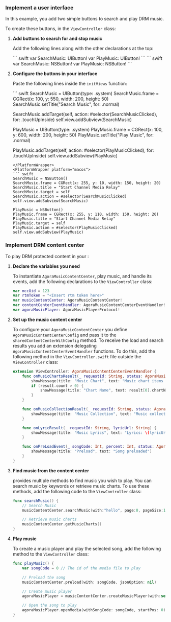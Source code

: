 
### Implement a user interface

In this example, you add two simple buttons to search and play DRM music.

To create these buttons, in the `ViewController` class:

1. **Add buttons to search for and stop music**

    Add the following lines along with the other declarations at the top:

    <PlatformWrapper platform="ios">
    ``` swift
    var SearchMusic: UIButton!
    var PlayMusic: UIButton!
    ```
    </PlatformWrapper>
    <PlatformWrapper platform="macos">
    ``` swift
    var SearchMusic: NSButton!
    var PlayMusic: NSButton!
    ```
    </PlatformWrapper>

2. **Configure the buttons in your interface**

    Paste the following lines inside the `initViews` function:

    <PlatformWrapper platform="ios">
    ``` swift
    SearchMusic = UIButton(type: .system)
    SearchMusic.frame = CGRect(x: 100, y: 550, width: 200, height: 50)
    SearchMusic.setTitle("Search Music", for: .normal)

    SearchMusic.addTarget(self, action: #selector(SearchMusicClicked), for: .touchUpInside)
    self.view.addSubview(SearchMusic)

    PlayMusic = UIButton(type: .system)
    PlayMusic.frame = CGRect(x: 100, y: 600, width: 200, height: 50)
    PlayMusic.setTitle("Play Music", for: .normal)

    PlayMusic.addTarget(self, action: #selector(PlayMusicClicked), for: .touchUpInside)
    self.view.addSubview(PlayMusic)
    ```
    </PlatformWrapper>
    <PlatformWrapper platform="macos">
    ``` swift
    SearchMusic = NSButton()
    SearchMusic.frame = CGRect(x: 255, y: 10, width: 150, height: 20)
    SearchMusic.title = "Start Channel Media Relay"
    SearchMusic.target = self
    SearchMusic.action = #selector(SearchMusicClicked)
    self.view.addSubview(SearchMusic)

    PlayMusic = NSButton()
    PlayMusic.frame = CGRect(x: 255, y: 110, width: 150, height: 20)
    PlayMusic.title = "Start Channel Media Relay"
    PlayMusic.target = self
    PlayMusic.action = #selector(PlayMusicClicked)
    self.view.addSubview(PlayMusic)
    ```
    </PlatformWrapper>

### Implement DRM content center

To play DRM protected content in your <Vpl k="CLIENT" />:

1. **Declare the variables you need**

    To instantiate `AgoraMusicContentCenter`, play music, and handle its events, add the following declarations to the `ViewController` class:

    ```swift
    var mccUid = 123
    var rtmToken = "<Insert rtm token here>"
    var musicContentCenter: AgoraMusicContentCenter!
    var contentCenterEventHandler: AgoraMusicContentCenterEventHandler!
    var agoraMusicPlayer: AgoraMusicPlayerProtocol!
    ```

1. **Set up the music content center**

    To configure your `AgoraMusicContentCenter` you define `AgoraMusicContentCenterConfig` and pass it to the `sharedContentCenterWithConfig` method. To receive the load and search results you add an extension delegating `AgoraMusicContentCenterEventHandler` functions. To do this, add the following method in the `ViewController.swift` file outside the `ViewController` class:

    ```swift
    extension ViewController: AgoraMusicContentCenterEventHandler {
        func onMusicChartsResult(_ requestId: String, status: AgoraMusicContentCenterStatusCode, result: [MusicChartInfo]) {
            showMessage(title: "Music Chart", text: "Music chart items count: \(result.count)")
            if (result.count > 0) {
                showMessage(title: "Chart Name", text: result[0].chartName)
            }
        }

        func onMusicCollectionResult(_ requestId: String, status: AgoraMusicContentCenterStatusCode, result: AgoraMusicCollection) {
            showMessage(title: "Music Collection", text: "Music collection load result: \(result)")
        }

        func onLyricResult(_ requestId: String, lyricUrl: String) {
            showMessage(title: "Music Lyrics", text: "Lyrics: \(lyricUrl)")
        }

        func onPreLoadEvent(_ songCode: Int, percent: Int, status: AgoraMusicContentCenterPreloadStatus, msg: String, lyricUrl: String) {
            showMessage(title: "Preload", text: "Song preloaded")
        }
    }
    ```

1. **Find music from the content center**

    <Vg k="RTEE_DRM" /> provides multiple methods to find music you wish to play. You can search music by keywords or retrieve music charts. To use these methods, add the following code to the `ViewController` class:

    ```swift
    func searchMusic() {
        // Search Music
        musicContentCenter.searchMusic(with:"hello", page:0, pageSize:10, jsonOption: nil)

        // Retrieve music charts
        musicContentCenter.getMusicCharts()
    }
    ```

1. **Play music**

    To create a music player and play the selected song, add the following method to the `ViewController` class:

    ```swift
    func playMusic() {
        var songCode = 0 // The id of the media file to play

        // Preload the song
        musicContentCenter.preload(with: songCode, jsonOption: nil)

        // Create music player
        agoraMusicPlayer = musicContentCenter.createMusicPlayer(with:self as! AgoraRtcMediaPlayerDelegate)

        // Open the song to play
        agoraMusicPlayer.openMedia(withSongCode: songCode, startPos: 0)
    }
    ```
